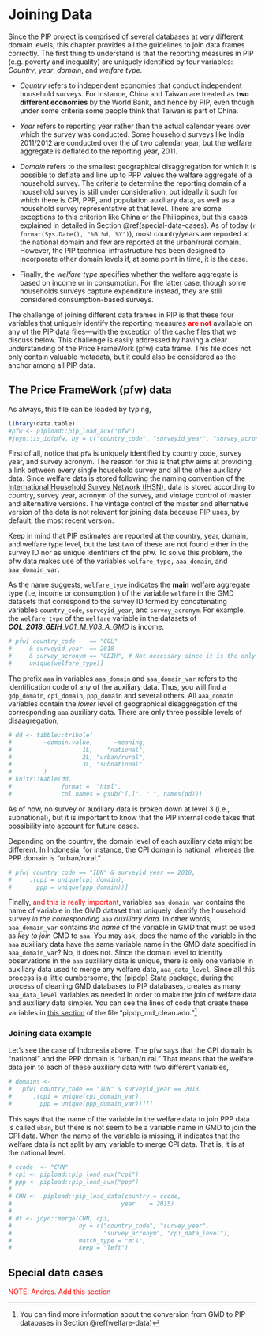 # Joining Data

Since the PIP project is comprised of several databases at very different domain levels, this chapter provides all the guidelines to join data frames correctly. The first thing to understand is that the reporting measures in PIP (e.g. poverty and inequality) are uniquely identified by four variables: *Country*, *year*, *domain*, and *welfare type*.

-   *Country* refers to independent economies that conduct independent household
    surveys. For instance, China and Taiwan are treated as **two different
    economies** by the World Bank, and hence by PIP, even though under some
    criteria some people think that Taiwan is part of China.

-   *Year* refers to reporting year rather than the actual calendar years over
    which the survey was conducted. Some household surveys like India 2011/2012
    are conducted over the of two calendar year, but the welfare aggregate is
    deflated to the reporting year, 2011.

-   *Domain* refers to the smallest geographical disaggregation for which it is
    possible to deflate and line up to PPP values the welfare aggregate of a
    household survey. The criteria to determine the reporting domain of a
    household survey is still under consideration, but ideally it such for which
    there is CPI, PPP, and population auxiliary data, as well as a household
    survey representative at that level. There are some exceptions to this
    criterion like China or the Philippines, but this cases explained in
    detailed in Section \@ref(special-data-cases). As of today
    (`r format(Sys.Date(), "%B %d, %Y")`), most country/years are reported at
    the national domain and few are reported at the urban/rural domain. However,
    the PIP technical infrastructure has been designed to incorporate other
    domain levels if, at some point in time, it is the case.

-   Finally, the *welfare type* specifies whether the welfare aggregate is based
    on income or in consumption. For the latter case, though some households
    surveys capture expenditure instead, they are still considered
    consumption-based surveys.

The challenge of joining different data frames in PIP is that these four variables that uniquely identify the reporting measures [**are not**]{style="color:red"} available on any of the PIP data files---with the exception of the cache files that we discuss below. This challenge is easily addressed by having a clear understanding of the Price FrameWork (pfw) data frame. This file does not only contain valuable metadata, but it could also be considered as the anchor among all PIP data.

## The Price FrameWork (pfw) data {#pfw-join}

As always, this file can be loaded by typing,

```r
library(data.table)
#pfw <- pipload::pip_load_aux("pfw")
#joyn::is_id(pfw, by = c("country_code", "surveyid_year", "survey_acronym"))
```

First of all, notice that `pfw` is uniquely identified by country code, survey
year, and survey acronym. The reason for this is that pfw aims at providing a
link between every single household survey and all the other auxiliary data.
Since welfare data is stored following the naming convention of the
[International Household Survey Network (IHSN)](http://ihsn.org/), data is
stored according to country, survey year, acronym of the survey, and vintage
control of master and alternative versions. The vintage control of the master
and alternative version of the data is not relevant for joining data because PIP
uses, by default, the most recent version.

Keep in mind that PIP estimates are reported at the country, year, domain, and
welfare type level, but the last two of these are not found either in the survey
ID nor as unique identifiers of the pfw. To solve this problem, the pfw data
makes use of the variables `welfare_type,` `aaa_domain`, and `aaa_domain_var`.

As the name suggests, `welfare_type` indicates the **main** welfare aggregate
type (i.e, income or consumption ) of the variable `welfare` in the GMD datasets
that correspond to the survey ID formed by concatenating variables
`country_code`, `surveyid_year`, and `survey_acronym`. For example, the
`welfare_type` of the `welfare` variable in the datasets of
***COL_2018_GEIH**\_V01_M\_V03_A\_GMD* is income.

```r
# pfw[ country_code    == "COL"
#     & surveyid_year  == 2018
#     & survey_acronym == "GEIH", # Not necessary since it is the only one
#     unique(welfare_type)]
```

The prefix `aaa` in variables `aaa_domain` and `aaa_domain_var` refers to the
identification code of any of the auxiliary data. Thus, you will find a
`gdp_domain`, `cpi_domain`, `ppp_domain` and several others. All `aaa_domain`
variables contain the *lower* level of geographical disaggregation of the
corresponding `aaa` auxiliary data. There are only three possible levels of
disaagregation,

```r
# dd <- tibble::tribble(
#         ~domain.value,      ~meaning,
#                    1L,    "national",
#                    2L, "urban/rural",
#                    3L, "subnational"
#         )
# knitr::kable(dd, 
#              format =  "html", 
#              col.names = gsub("[.]", " ", names(dd)))
```

As of now, no survey or auxiliary data is broken down at level 3 (i.e.,
subnational), but it is important to know that the PIP internal code takes that
possibility into account for future cases.

Depending on the country, the domain level of each auxiliary data might be
different. In Indonesia, for instance, the CPI domain is national, whereas the
PPP domain is "urban/rural."

```r
# pfw[ country_code == "IDN" & surveyid_year == 2018, 
#     .(cpi = unique(cpi_domain), 
#       ppp = unique(ppp_domain))]
```

Finally, [and this is really important]{style="color:red"}, variables
`aaa_domain_var` contains the name of variable in the GMD dataset that uniquely
identify the household survey *in the corresponding `aaa`* *auxiliary data*. In
other words, `aaa_domain_var` contains *the name* of the variable in GMD that
must be used as *key* *to join* GMD to `aaa`. You may ask, does the name of the
variable in the `aaa` auxiliary data have the same variable name in the GMD data
specified in `aaa_domain_var`? No, it does not. Since the domain level to
identify observations in the `aaa` auxiliary data is unique, there is only one
variable in auxiliary data used to merge any welfare data, `aaa_data_level`.
Since all this process is a little cumbersome, the
{[pipdp](https://github.com/PIP-Technical-Team/pipdp)} Stata package, during the
process of cleaning GMD databases to PIP databases, creates as many
`aaa_data_level` variables as needed in order to make the join of welfare data
and auxiliary data simpler. You can see the lines of code that create these
variables in [this
section](https://github.com/PIP-Technical-Team/pipdp/blob/9c4e32636dd1c71954816f8a7c8ad743349959a6/pipdp_md_clean.ado#L225-L294)
of the file "pipdp_md_clean.ado."[^joining_data-1]

[^joining_data-1]: You can find more information about the conversion from GMD
    to PIP databases in Section \@ref(welfare-data)

### Joining data example

Let's see the case of Indonesia above. The pfw says that the CPI domain is
"national" and the PPP domain is "urban/rural." That means that the welfare data
join to each of these auxiliary data with two different variables,

```r
# domains <- 
#   pfw[ country_code == "IDN" & surveyid_year == 2018, 
#      .(cpi = unique(cpi_domain_var), 
#        ppp = unique(ppp_domain_var))][]
```

This says that the name of the variable in the welfare data to join PPP data is
called `uban`, but there is not seem to be a variable name in GMD to join the
CPI data. When the name of the variable is missing, it indicates that the
welfare data is not split by any variable to merge CPI data. That is, it is at
the national level.

```r
# ccode  <- "CHN"
# cpi <- pipload::pip_load_aux("cpi")
# ppp <- pipload::pip_load_aux("ppp")
# 
# CHN <-  pipload::pip_load_data(country = ccode, 
#                               year    = 2015)
# 
# dt <- joyn::merge(CHN, cpi,
#                   by = c("country_code", "survey_year",
#                          "survey_acronym", "cpi_data_level"),
#                   match_type = "m:1", 
#                   keep = "left")
```

## Special data cases

[NOTE: Andres. Add this section]{style="color:red"}

